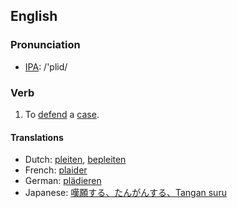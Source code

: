 ==English==
=== Pronunciation ===
*[[w:IPA|IPA]]: /'plid/

=== Verb ===
{{irregverb|'''to plead'''|'''[[pleads]]'''|'''[[pleaded]] '''or''' [[pled]]'''|'''[[pleaded]] '''or''' [[pled]]'''|'''[[pleading]]'''}}

# To [[defend]] a [[case]].

==== Translations ====
*Dutch: [[pleiten]], [[bepleiten]]
*French: [[plaider]]
*German: [[plädieren]]
*Japanese: [[嘆願する、たんがんする、Tangan suru]]